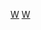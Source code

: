 {{Catnav|頁面分類|人类社会|生活|文化}}
{{Catnav|頁面分類|人类社会|生活|宗教|宗教哲學}}
{{Catnav|頁面分類|人类社会|文化|宗教|宗教哲學}}
{{Catnav|頁面分類|人类社会|文化|哲学|宗教哲學}}
{{Catnav|頁面分類|人类社会|文化}}
{{Catnav|頁面分類|人类社会|宗教|宗教哲學}}
{{Catnav|頁面分類|人文學科|哲学|宗教哲學}}
{{Catnav|頁面分類|人文學科|人类学|文化人类学|文化}}

{{catmore}}
{{Commonscat|Atheism}}

[[Category:宗教哲學|W]]
[[Category:文化|W]]